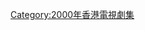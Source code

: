 {{cat year nav
| year = 2000
| cat = 亞視電視劇集
| sortkey = 亞視電視劇集
| article = 亞視電視劇集
| in = 
}}


[[Category:2000年香港電視劇集|Category:2000年香港電視劇集]]